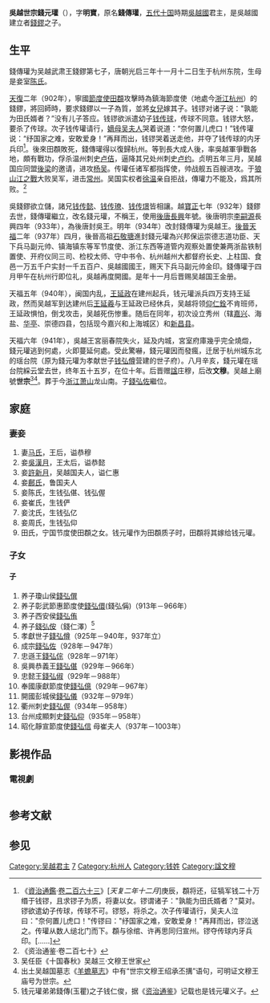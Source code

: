 {{Emperorcn box|图像=
|名称=吴越世宗
|姓名=錢元瓘
|庙号=世宗
|谥号=文穆王
|陵墓=
|政权=[[吴越国|吴越]]
|出生日期=887年
|逝世日期={{Death year and age|941|887}}
|在位=932年－941年
|年号=[[长兴_(年号)|长兴]]：932年四月－933年<br>
[[应顺|应顺]]：934年<br>
[[清泰|清泰]]：934年四月－936年十一月<br>
[[天福_(后晋)|天福]]：936年十一月－941年
}}
'''吳越世宗錢元瓘'''（{{bd|887年||941年|catIdx=q}}），字'''明寶'''，原名'''錢傳瓘'''，[[五代十国|五代十国]]時期[[吳越國|吳越國]]君主，是吳越國建立者[[錢鏐|錢鏐]]之子。

== 生平 ==

錢傳瓘为吴越武肃王錢鏐第七子，唐朝光启三年十一月十二日生于杭州东院，生母是妾室[[昭懿夫人|陈氏]]。 

[[天复_(唐朝)|天復]]二年（902年），寧國[[節度使|節度使]][[田頵|田頵]]攻擊時為鎮海節度使（地處今[[浙江|浙江]][[杭州|杭州]]）的錢鏐，將回師時，要求錢鏐以一子為質，並將[[田夫人_(錢元瓘)|女兒]]嫁其子。钱镠对诸子说："孰能为田氏婿者？”没有儿子答应。钱镠欲派遣幼子[[钱传球|钱传球]]，传球不同意。钱镠大怒，要杀了传球。次子钱传瓘请行，[[嫡母|嫡母]][[莊穆夫人|吴夫人]]哭着说道：“奈何置儿虎口！”钱传瓘说：“纾国家之难，安敢爱身！”再拜而出，钱镠哭着送走他，并夺了钱传球的内牙兵印<ref>《[[資治通鑑|資治通鑑]]·[[s:資治通鑑/卷263|卷二百六十三]]》[''天复二年十二月'']庚辰，頵将还，征犒军钱二十万缗于钱镠，且求镠子为质，将妻以女。镠谓诸子："孰能为田氏婿者？"莫对。镠欲遣幼子传球，传球不可。镠怒，将杀之。次子传瓘请行，吴夫人泣曰："奈何置儿虎口！"传镠曰："纾国家之难，安敢爱身！"再拜而出，镠泣送之。传瓘从数人缒北门而下。頵与徐绾、许再思同归宣州。镠夺传球内牙兵印。[……]</ref>。後來田頵敗死，錢傳瓘得以復歸杭州。等到長大成人後，率吳越軍爭戰各地，頗有戰功，俘杀温州刺史[[卢佶|卢佶]]，逼降其兄处州刺史[[卢约|卢约]]。贞明五年三月，吴越国应同盟[[後梁|後梁]]的邀请，进攻[[杨吴|杨吴]]。传瓘任诸军都指挥使，帅战舰五百艘进攻。于[[狼山江之戰|狼山江之戰]]大败吴军，进击[[常州|常州]]。吴国实权者[[徐温|徐温]]亲自拒战，傳瓘力不能及，爲其所败。<ref>《资治通鉴·卷二百七十》</ref>

吳錢鏐欲立儲，諸兄[[钱传懿|钱传懿]]、[[钱传璙|钱传璙]]、[[钱传璟|钱传璟]]皆相讓。越[[寶正|寶正]]七年（932年）錢鏐去世，錢傳瓘繼立，改名錢元瓘，不稱王，使用[[後唐|後唐]][[长兴_(年号)|長興]]年號。後唐明宗[[李嗣源|李嗣源]]長興四年（933年），為後唐封吳王。明年（934年）改封錢傳瓘为吳越王。[[後晉|後晉]][[天福_(后晋)|天福]]二年（937年）四月，後晉高祖[[石敬瑭|石敬瑭]]進封錢元瓘為兴邦保运崇德志道功臣、天下兵马副元帅、镇海镇东等军节度使、浙江东西等道管内观察处置使兼两浙盐铁制置使、开府仪同三司、检校太师、守中书令、杭州越州大都督府长史、上柱国、食邑一万五千户实封一千五百户、吳越國國王，赐天下兵马副元帅金印。錢傳瓘于四月甲午在杭州行即位礼，吳越再度開國。是年十一月后晋赐吴越国王金册。

天福五年（940年），闽国内乱，[[王延政|王延政]]在建州起兵，钱元瓘派兵四万支持王延政，然而吴越军到达建州后[[王延羲|王延羲]]与王延政已经休兵，吴越将领[[仰仁诠|仰仁銓]]不肯班师，王延政惧怕，倒戈攻击，吴越死伤惨重。随后在同年，初次设立秀州（辖[[嘉兴市|嘉兴]]、海盐、[[华亭县_(唐朝)|华亭]]、崇德四县，包括现今嘉兴和上海城区）和[[新昌县|新昌县]]。

天福六年（941年），吳越王宮丽春院失火，延及内城，宮室府庫幾乎完全燒燬，錢元瓘逃到何處，火即蔓延何處。受此驚嚇，錢元瓘因而發瘋，迁居于杭州城东北的瑶台院（原为錢元瓘为孝献世子[[钱弘僔|钱弘僔]]营建的世子府）。八月辛亥，錢元瓘在瑶台院綵云堂去世，终年五十五岁，在位十年。后晋赠[[諡|諡]]庄穆，后改'''文穆'''。吴越上廟號'''世宗'''<ref>吴任臣《十国春秋》吴越三·文穆王世家</ref><ref>出土吴越国墓志《[[:s:大吳越國將仕郎前守秀州嘉興縣主簿知縣事羊府君墓誌銘並序|羊蟾墓志]]》中有“世宗文穆王绍承丕搆”语句，可明证文穆王庙号为世宗。</ref>。葬于今[[浙江|浙江]][[萧山|萧山]]龙山南。子[[錢弘佐|錢弘佐]]繼位。

==家庭==
=== 妻妾 ===
#妻[[恭穆王后|马氏]]，王后，谥恭穆
#妾[[吴汉月|吳漢月]]，王太后，谥恭懿
#妾[[许新月|許新月]]，吴越国夫人，谥仁惠
#妾[[鄜夫人|鄜氏]]，鲁国夫人
#妾陈氏，生钱弘偡、钱弘偓
#妾崔氏，生钱俨
#妾沈氏，生钱弘亿
#妾周氏，生钱弘仰
#田氏，宁国节度使田頵之女。钱元瓘作为田頵质子时，田頵将其嫁给钱元瓘。

===子女===
====子====
#养子瓊山侯[[钱弘僎|錢弘僎]]
#养子彰武節惠節度使[[钱弘儇|錢弘儇]](錢弘偁)（913年－966年）
#养子西安侯[[钱弘侑|錢弘侑]]
#养子[[钱弘侒|錢弘侒]]（錢仁澤）<ref>钱元瓘弟弟錢傳(玉瞿)之子钱仁俊，据《[[资治通鉴|资治通鉴]]》记载也是钱元瓘义子。</ref>
#孝獻世子[[钱弘僔|錢弘僔]]（925年－940年，937年立）
#成宗[[錢弘佐|錢弘佐]]（928年－947年）
#忠遜王[[錢弘倧|錢弘倧]]（928年－971年）
#吳興恭義王[[钱弘偡|錢弘偡]]（929年－966年）
#忠懿王[[錢弘俶|錢弘俶]]（929年－988年）
#奉國康獻節度使[[钱弘亿|錢弘億]]（929年－967年）
#開國彭城侯[[钱弘仪|錢弘儀]]（932年－979年）
#衢州刺史[[钱弘偓|錢弘偓]]（934年－958年）
#台州成顯刺史[[钱弘仰|錢弘仰]]（935年－958年）
#昭化靜宣節度使[[钱俨|錢弘信]] 母崔夫人（937年－1003年）

== 影視作品 ==
=== 電視劇 ===

{|class="wikitable" width="80%" border=1
|-
|- style="background:cornflowerblue; color:white" align=center
|style="width:10%"|'''演員'''||style="width:10%"|'''年份'''||style="width:30%"|'''影視作品'''
|-
|align="center" |[[錢泳辰|錢泳辰]] ||2006年||《[[吳越錢王|吳越錢王]]》
|-
|}

==参考文献==
{{Reflist|2}}
==参见==
{{中国皇帝|父吳越太祖[[钱镠|錢鏐]]|六子吳越成宗[[钱弘佐|钱弘佐]]|[[五代十国君主列表#吳越|吳越君主]]|932年－941年}}
{{五代十国君主}}
[[Category:吴越君主|Category:吴越君主]]
[[Category:钱镠儿子|7]]
[[Category:杭州人|Category:杭州人]]
[[Category:钱姓|Category:钱姓]]
[[Category:諡文穆|Category:諡文穆]]